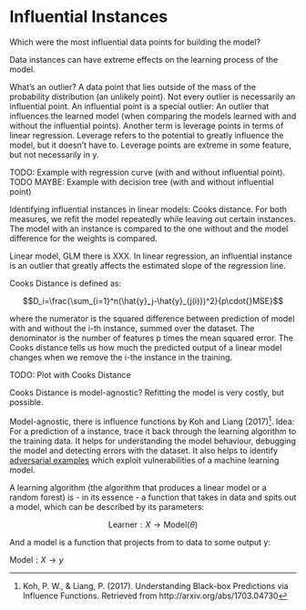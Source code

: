 # Influential Instances

Which were the most influential data points for building the model?

Data instances can have extreme effects on the learning process of the model.



What's an outlier?
A data point that lies outside of the mass of the probability distribution (an unlikely point).
Not every outlier is necessarily an influential point. 
An influential point is a special outlier: An outlier that  influences the learned model (when comparing the models learned with and without the influential points).
Another term is leverage points in terms of linear regression. 
Leverage refers to the potential to greatly influence the model, but it doesn't have to.
Leverage points are extreme in some feature, but not necessarily in y.

TODO: Example with regression curve (with and without influential point).
TODO MAYBE: Example with decision tree (with and without influential point)



Identifying influential instances in linear models: Cooks distance.
For both measures, we refit the model repeatedly while leaving out certain instances.
The model with an instance is compared to the one without and the model difference for the weights is compared.


Linear model, GLM there is XXX.
In linear regression, an influential instance is an outlier that greatly affects the estimated slope of the regression line.

Cooks Distance is defined as:

$$D_i=\frac{\sum_{i=1}^n(\hat{y}_j-\hat{y}_{j(i)})^2}{p\cdot{}MSE}$$

where the numerator is the squared difference between prediction of model with and without the i-th instance, summed over the dataset.
The denominator is the number of features p times the mean squared error.
The Cooks distance tells us how much the predicted output of a linear model changes when we remove the i-the instance in the training.

TODO: Plot with Cooks Distance 



Cooks Distance is model-agnostic?
Refitting the model is very costly, but possible.


Model-agnostic, there is influence functions by Koh and Liang (2017)[^koh].
Idea: For a prediction of a instance, trace it back through the learning algorithm to the training data.
It helps for understanding the model behaviour, debugging the model and detecting errors with the dataset.
It also helps to identify [adversarial examples](#adversarial) which exploit vulnerabilities of a machine learning model.



A learning algorithm (the algorithm that produces a linear model or a random forest) is - in its essence - a function that takes in data and spits out a model, which can be described by its parameters:

$$\text{Learner}:X\rightarrow{}\text{Model}(\theta)$$

And a model is a function that projects from to data to some output y:

$\text{Model}:X\rightarrow{}y$





[^koh]: Koh, P. W., & Liang, P. (2017). Understanding Black-box Predictions via Influence Functions. Retrieved from http://arxiv.org/abs/1703.04730